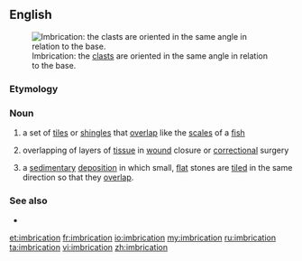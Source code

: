 ==English==
[[Image:Imbricated fabric overlay.jpg|thumb|Imbrication: the [[clast]]s are oriented in the same angle in relation to the base.]]
===Etymology===
{{suffix|imbricate|ion}}
===Noun===
{{en-noun}}
# a set of [[tile]]s or [[shingle]]s that [[overlap]] like the [[scale]]s of a [[fish]]
# {{context|medicine|lang=en}} overlapping of layers of [[tissue]] in [[wound]] closure or [[correctional]] surgery
# {{context|geology|lang=en}} a [[sedimentary]] [[deposition]] in which small, [[flat]] stones are [[tiled]] in the same direction so that they [[overlap]].

===See also===
*{{pedialite}}

[[et:imbrication]]
[[fr:imbrication]]
[[io:imbrication]]
[[my:imbrication]]
[[ru:imbrication]]
[[ta:imbrication]]
[[vi:imbrication]]
[[zh:imbrication]]